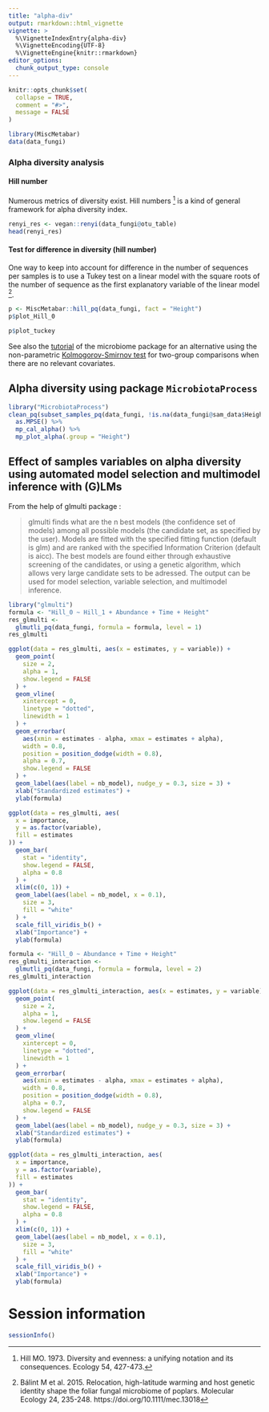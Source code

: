 ```yaml
---
title: "alpha-div"
output: rmarkdown::html_vignette
vignette: >
  %\VignetteIndexEntry{alpha-div}
  %\VignetteEncoding{UTF-8}
  %\VignetteEngine{knitr::rmarkdown}
editor_options: 
  chunk_output_type: console
---
```


```r
knitr::opts_chunk$set(
  collapse = TRUE,
  comment = "#>",
  message = FALSE
)
```

```r
library(MiscMetabar)
data(data_fungi)
```

### Alpha diversity analysis

#### Hill number

Numerous metrics of diversity exist. 
Hill numbers [^Hill73] is a kind of general framework for alpha diversity index. 

[^Hill73]: Hill MO. 1973. Diversity and evenness: a unifying notation and its consequences. Ecology 54, 427-473.

```r
renyi_res <- vegan::renyi(data_fungi@otu_table)
head(renyi_res)
```

#### Test for difference in diversity (hill number)

One way to keep into account for difference in the number of sequences per samples is to use a Tukey test on a linear model with the square roots of the number of sequence as the first explanatory variable of the linear model [^Balint15].

[^Balint15]: Bálint M et al. 2015. Relocation, high-latitude warming and host genetic identity shape the foliar fungal microbiome of poplars. Molecular Ecology 24, 235-248. https://doi.org/10.1111/mec.13018

```r
p <- MiscMetabar::hill_pq(data_fungi, fact = "Height")
p$plot_Hill_0
```

```r
p$plot_tuckey
```

See also the [tutorial](https://microbiome.github.io/tutorials/Alphadiversity.html) of the microbiome package for an alternative using the non-parametric [Kolmogorov-Smirnov test](https://www.rdocumentation.org/packages/dgof/versions/1.2/topics/ks.test) for two-group comparisons when there are no relevant covariates.

## Alpha diversity using package `MicrobiotaProcess`

```r
library("MicrobiotaProcess")
clean_pq(subset_samples_pq(data_fungi, !is.na(data_fungi@sam_data$Height))) %>%
  as.MPSE() %>%
  mp_cal_alpha() %>%
  mp_plot_alpha(.group = "Height")
```


## Effect of samples variables on alpha diversity using automated model selection and multimodel inference with (G)LMs 

From the help of glmulti package : 

> glmulti finds what are the n best models (the confidence set of models) among all possible models (the candidate set, as specified by the user). Models are fitted with the specified fitting function (default is glm) and are ranked with the specified Information Criterion (default is aicc). The best models are found either through exhaustive screening of the candidates, or using a genetic algorithm, which allows very large candidate sets to be adressed. The output can be used for model selection, variable selection, and multimodel inference.

```r
library("glmulti")
formula <- "Hill_0 ~ Hill_1 + Abundance + Time + Height"
res_glmulti <-
  glmutli_pq(data_fungi, formula = formula, level = 1)
res_glmulti

ggplot(data = res_glmulti, aes(x = estimates, y = variable)) +
  geom_point(
    size = 2,
    alpha = 1,
    show.legend = FALSE
  ) +
  geom_vline(
    xintercept = 0,
    linetype = "dotted",
    linewidth = 1
  ) +
  geom_errorbar(
    aes(xmin = estimates - alpha, xmax = estimates + alpha),
    width = 0.8,
    position = position_dodge(width = 0.8),
    alpha = 0.7,
    show.legend = FALSE
  ) +
  geom_label(aes(label = nb_model), nudge_y = 0.3, size = 3) +
  xlab("Standardized estimates") +
  ylab(formula)

ggplot(data = res_glmulti, aes(
  x = importance,
  y = as.factor(variable),
  fill = estimates
)) +
  geom_bar(
    stat = "identity",
    show.legend = FALSE,
    alpha = 0.8
  ) +
  xlim(c(0, 1)) +
  geom_label(aes(label = nb_model, x = 0.1),
    size = 3,
    fill = "white"
  ) +
  scale_fill_viridis_b() +
  xlab("Importance") +
  ylab(formula)
```


```r
formula <- "Hill_0 ~ Abundance + Time + Height"
res_glmulti_interaction <-
  glmutli_pq(data_fungi, formula = formula, level = 2)
res_glmulti_interaction

ggplot(data = res_glmulti_interaction, aes(x = estimates, y = variable)) +
  geom_point(
    size = 2,
    alpha = 1,
    show.legend = FALSE
  ) +
  geom_vline(
    xintercept = 0,
    linetype = "dotted",
    linewidth = 1
  ) +
  geom_errorbar(
    aes(xmin = estimates - alpha, xmax = estimates + alpha),
    width = 0.8,
    position = position_dodge(width = 0.8),
    alpha = 0.7,
    show.legend = FALSE
  ) +
  geom_label(aes(label = nb_model), nudge_y = 0.3, size = 3) +
  xlab("Standardized estimates") +
  ylab(formula)

ggplot(data = res_glmulti_interaction, aes(
  x = importance,
  y = as.factor(variable),
  fill = estimates
)) +
  geom_bar(
    stat = "identity",
    show.legend = FALSE,
    alpha = 0.8
  ) +
  xlim(c(0, 1)) +
  geom_label(aes(label = nb_model, x = 0.1),
    size = 3,
    fill = "white"
  ) +
  scale_fill_viridis_b() +
  xlab("Importance") +
  ylab(formula)
```

# Session information

```r
sessionInfo()
```
